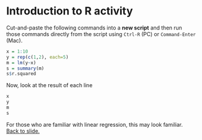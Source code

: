 <!--
%\VignetteEngine{knitr::rmarkdown}
%\VignetteIndexEntry{Introduction to R - Activity}
-->


# Introduction to R activity

Cut-and-paste the following commands into a **new script** and then run those commands directly from the script using `Ctrl-R` (PC) or `Command-Enter` (Mac).

```r
x = 1:10
y = rep(c(1,2), each=5)
m = lm(y~x)
s = summary(m)
s$r.squared
```

Now, look at the result of each line

```r
x
y
m
s
```

For those who are familiar with linear regression, this may look familiar. [Back to slide.](intro.html)
